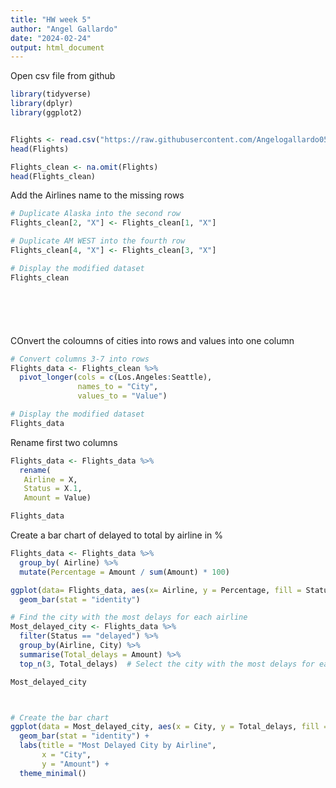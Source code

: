---
title: "HW week 5"
author: "Angel Gallardo"
date: "2024-02-24"
output: html_document
---


Open csv file from github

```{r}
library(tidyverse)
library(dplyr)
library(ggplot2)


Flights <- read.csv("https://raw.githubusercontent.com/Angelogallardo05/assignment-05/main/DATA605_05.csv")
head(Flights)
```

```{r}
Flights_clean <- na.omit(Flights)
head(Flights_clean)
```



Add the Airlines name to the missing rows
```{r}
# Duplicate Alaska into the second row
Flights_clean[2, "X"] <- Flights_clean[1, "X"]

# Duplicate AM WEST into the fourth row
Flights_clean[4, "X"] <- Flights_clean[3, "X"]

# Display the modified dataset
Flights_clean







```


COnvert the coloumns of cities into rows and values into one column

```{r}


# Convert columns 3-7 into rows
Flights_data <- Flights_clean %>%
  pivot_longer(cols = c(Los.Angeles:Seattle),
               names_to = "City",
               values_to = "Value")

# Display the modified dataset
Flights_data
```

Rename first two columns 
```{r}
Flights_data <- Flights_data %>%
  rename(
   Airline = X,
   Status = X.1,
   Amount = Value)

Flights_data
```




Create a bar chart of delayed to total  by airline in %


```{r}
Flights_data <- Flights_data %>%
  group_by( Airline) %>%
  mutate(Percentage = Amount / sum(Amount) * 100)

ggplot(data= Flights_data, aes(x= Airline, y = Percentage, fill = Status))+
  geom_bar(stat = "identity")
```





```{r}
# Find the city with the most delays for each airline
Most_delayed_city <- Flights_data %>%
  filter(Status == "delayed") %>%
  group_by(Airline, City) %>%
  summarise(Total_delays = Amount) %>%
  top_n(3, Total_delays)  # Select the city with the most delays for each airline

Most_delayed_city



# Create the bar chart
ggplot(data = Most_delayed_city, aes(x = City, y = Total_delays, fill = Airline)) +
  geom_bar(stat = "identity") +
  labs(title = "Most Delayed City by Airline",
       x = "City",
       y = "Amount") +
  theme_minimal()
```












